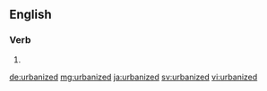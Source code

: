 ==English==

===Verb===
{{head|en|verb form}}

# {{en-past of|urbanize}}

[[de:urbanized]]
[[mg:urbanized]]
[[ja:urbanized]]
[[sv:urbanized]]
[[vi:urbanized]]
